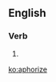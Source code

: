 ==English==

===Verb===
{{en-verb|aphoriz|es}}

# {{alternative spelling of|aphorise}}

[[ko:aphorize]]
